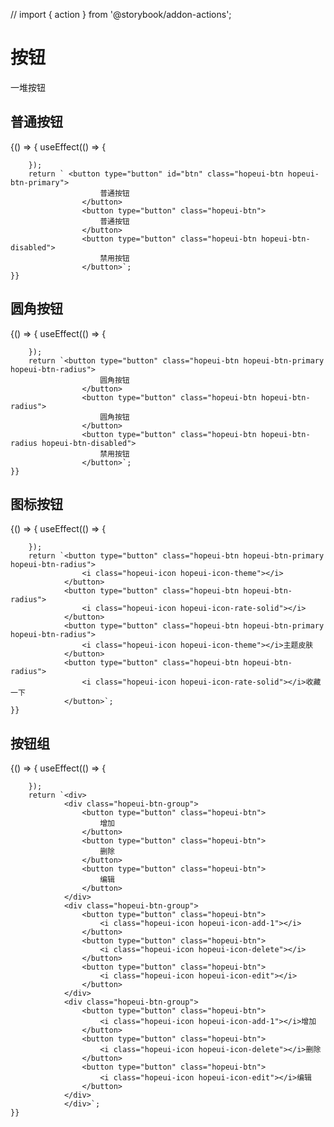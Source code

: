 // import { action } from '@storybook/addon-actions';

# 按钮

一堆按钮

<Meta title="基础控件/按钮(Button)" />

## 普通按钮

<Story name="通用" height="100px">
    {() => {
        useEffect(() => {
            
        });
        return ` <button type="button" id="btn" class="hopeui-btn hopeui-btn-primary">
                        普通按钮
                    </button>
                    <button type="button" class="hopeui-btn">
                        普通按钮
                    </button>
                    <button type="button" class="hopeui-btn hopeui-btn-disabled">
                        禁用按钮
                    </button>`;
    }}
</Story>

## 圆角按钮

<Story name="圆角" height="100px">
    {() => {
        useEffect(() => {
            
        });
        return `<button type="button" class="hopeui-btn hopeui-btn-primary hopeui-btn-radius">
                        圆角按钮
                    </button>
                    <button type="button" class="hopeui-btn hopeui-btn-radius">
                        圆角按钮
                    </button>
                    <button type="button" class="hopeui-btn hopeui-btn-radius hopeui-btn-disabled">
                        禁用按钮
                    </button>`;
    }}
</Story>

## 图标按钮

<Story name="图标" height="100px">
    {() => {
        useEffect(() => {
            
        });
        return `<button type="button" class="hopeui-btn hopeui-btn-primary hopeui-btn-radius">
                    <i class="hopeui-icon hopeui-icon-theme"></i>
                </button>
                <button type="button" class="hopeui-btn hopeui-btn-radius">
                    <i class="hopeui-icon hopeui-icon-rate-solid"></i>
                </button>
                <button type="button" class="hopeui-btn hopeui-btn-primary hopeui-btn-radius">
                    <i class="hopeui-icon hopeui-icon-theme"></i>主题皮肤
                </button>
                <button type="button" class="hopeui-btn hopeui-btn-radius">
                    <i class="hopeui-icon hopeui-icon-rate-solid"></i>收藏一下
                </button>`;
    }}
</Story>

## 按钮组

<Story name="按钮组" height="100px">
    {() => {
        useEffect(() => {
            
        });
        return `<div>
                <div class="hopeui-btn-group">
                    <button type="button" class="hopeui-btn">
                        增加
                    </button>
                    <button type="button" class="hopeui-btn">
                        删除
                    </button>
                    <button type="button" class="hopeui-btn">
                        编辑
                    </button>
                </div>
                <div class="hopeui-btn-group">
                    <button type="button" class="hopeui-btn">
                        <i class="hopeui-icon hopeui-icon-add-1"></i>
                    </button>
                    <button type="button" class="hopeui-btn">
                        <i class="hopeui-icon hopeui-icon-delete"></i>
                    </button>
                    <button type="button" class="hopeui-btn">
                        <i class="hopeui-icon hopeui-icon-edit"></i>
                    </button>
                </div>
                <div class="hopeui-btn-group">
                    <button type="button" class="hopeui-btn">
                        <i class="hopeui-icon hopeui-icon-add-1"></i>增加
                    </button>
                    <button type="button" class="hopeui-btn">
                        <i class="hopeui-icon hopeui-icon-delete"></i>删除
                    </button>
                    <button type="button" class="hopeui-btn">
                        <i class="hopeui-icon hopeui-icon-edit"></i>编辑
                    </button>
                </div>
                </div>`;
    }}
</Story>

